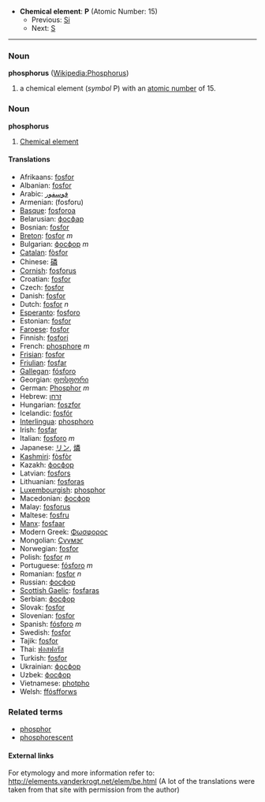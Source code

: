 *'''Chemical element''': '''P''' (Atomic Number: 15)
**Previous: [[Silicon|Si]]
**Next: [[Sulfur|S]]

----

=== Noun ===
'''phosphorus''' ([[en:Phosphorus|Wikipedia:Phosphorus]])

#a chemical element (''symbol'' P) with an [[atomic number]] of 15.

=== Noun ===
'''phosphorus'''

# [[Chemical element]]

==== Translations ====
*Afrikaans: [[fosfor]]
*Albanian: [[fosfor]]
*Arabic: [[فوسفور]]
*Armenian: (fosforu)
*[[Basque]]: [[fosforoa]]
*Belarusian: [[фосфар]]
*Bosnian: [[fosfor]]
*[[Breton]]: [[fosfor]] ''m''
*Bulgarian: [[фосфор]] ''m''
*[[Catalan]]: [[fòsfor]]
*Chinese: [[磷]]
*[[Cornish]]: [[fosforus]]
*Croatian: [[fosfor]]
*Czech: [[fosfor]]
*Danish: [[fosfor]]
*Dutch: [[fosfor]] ''n''
*[[Esperanto]]: [[fosforo]]
*Estonian: [[fosfor]]
*[[Faroese]]: [[fosfor]]
*Finnish: [[fosfori]]
*French: [[phosphore]] ''m''
*[[Frisian]]: [[fosfor]]
*[[Friulian]]: [[fosfar]]
*[[Gallegan]]: [[fósforo]]
*Georgian: [[ფოსფორი]]
*German: [[Phosphor]] ''m''
*Hebrew: [[זרחן]]
*Hungarian: [[foszfor]]
*Icelandic: [[fosfór]]
*[[Interlingua]]: [[phosphoro]]
*Irish: [[fosfar]]
*Italian: [[fosforo]] ''m''
*Japanese: [[リン]], [[燐]]
*[[Kashmiri]]: [[fòsfòr]]<!-- doesn't kashmiri only use devanagari and arabic scripts? -->
*Kazakh: [[фосфор]]
*Latvian: [[fosfors]]
*Lithuanian: [[fosforas]]
*[[Luxembourgish]]: [[phosphor]]
*Macedonian: [[фосфор]]
*Malay: [[fosforus]]
*Maltese: [[fosfru]]
*[[Manx]]: [[fosfaar]]
*Modern Greek: [[Φωσφορος]]
*Mongolian: [[Сүүмэг]]
*Norwegian: [[fosfor]]
*Polish: [[fosfor]] ''m''
*Portuguese: [[fósforo]] ''m''
*Romanian: [[fosfor]] ''n''
*Russian: [[фосфор]]
*[[Scottish Gaelic]]: [[fosfaras]]
*Serbian: [[фосфор]]
*Slovak: [[fosfor]]
*Slovenian: [[fosfor]]
*Spanish: [[fósforo]] ''m''
*Swedish: [[fosfor]]
*Tajik: [[fosfor]]
*Thai: [[ฟอสฟอรัส]]
*Turkish: [[fosfor]]
*Ukrainian: [[фосфор]]
*Uzbek: [[фосфор]]
*Vietnamese: [[photpho]]
*Welsh: [[ffósfforws]]

===Related terms===
*[[phosphor]]
*[[phosphorescent]]

====External links====
For etymology and more information refer to:
http://elements.vanderkrogt.net/elem/be.html
(A lot of the translations were taken from that site with permission from the author)
